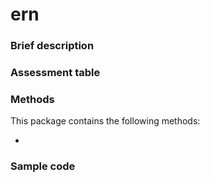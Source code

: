 # ern {#sec-top .unnumbered}

### Brief description

### Assessment table

### Methods

This package contains the following methods:

- 

### Sample code
